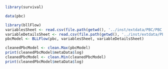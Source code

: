 ```r
library(survival)
```

```r
data(pbc)
```

```r
library(bllFlow)
variablesSheet <- read.csv(file.path(getwd(), '../inst/extdata/PBC/PBC - variables.csv'))
variableDetailsSheet <- read.csv(file.path(getwd(), '../inst/extdata/PBC/PBC - variable_details.csv'))
pbcModel <- BLLFlow(pbc, variablesSheet, variableDetailsSheet)
```

```r
cleanedPbcModel <- clean.Max(pbcModel)
print(cleanedPbcModel$metaData$log)
cleanedPbcModel <- clean.Min(cleanedPbcModel)
print(cleanedPbcModel$metaData$log)
```